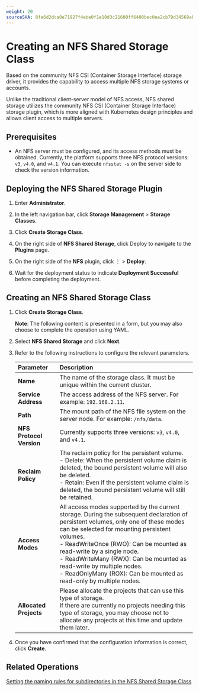 ```yaml
---
weight: 20
sourceSHA: 8fe6d2dca0e71927f4ebe0f1e10d3c21600ff6408bec0ea2cb79d34569abef4f
---
```


# Creating an NFS Shared Storage Class

Based on the community NFS CSI (Container Storage Interface) storage driver, it provides the capability to access multiple NFS storage systems or accounts.

Unlike the traditional client-server model of NFS access, NFS shared storage utilizes the community NFS CSI (Container Storage Interface) storage plugin, which is more aligned with Kubernetes design principles and allows client access to multiple servers.

## Prerequisites

- An NFS server must be configured, and its access methods must be obtained. Currently, the platform supports three NFS protocol versions: `v3`, `v4.0`, and `v4.1`. You can execute `nfsstat -s` on the server side to check the version information.

## Deploying the NFS Shared Storage Plugin

1. Enter **Administrator**.

2. In the left navigation bar, click **Storage Management** > **Storage Classes**.

3. Click **Create Storage Class**.

4. On the right side of **NFS Shared Storage**, click Deploy to navigate to the **Plugins** page.

5. On the right side of the **NFS** plugin, click ⋮ > **Deploy**.

6. Wait for the deployment status to indicate **Deployment Successful** before completing the deployment.

## Creating an NFS Shared Storage Class

1. Click **Create Storage Class**.

   **Note**: The following content is presented in a form, but you may also choose to complete the operation using YAML.

2. Select **NFS Shared Storage** and click **Next**.

3. Refer to the following instructions to configure the relevant parameters.

   | Parameter                | Description                                                                                                                                                                                                                                                                                                                                                                                                           |
   | :----------------------- | :-------------------------------------------------------------------------------------------------------------------------------------------------------------------------------------------------------------------------------------------------------------------------------------------------------------------------------------------------------------------------------------------------------------------- |
   | **Name**                 | The name of the storage class. It must be unique within the current cluster.                                                                                                                                                                                                                                                                                                                                          |
   | **Service Address**      | The access address of the NFS server. For example: `192.168.2.11`.                                                                                                                                                                                                                                                                                                                                                    |
   | **Path**                 | The mount path of the NFS file system on the server node. For example: `/nfs/data`.                                                                                                                                                                                                                                                                                                                                   |
   | **NFS Protocol Version** | Currently supports three versions: `v3`, `v4.0`, and `v4.1`.                                                                                                                                                                                                                                                                                                                                                          |
   | **Reclaim Policy**       | The reclaim policy for the persistent volume.<br />- Delete: When the persistent volume claim is deleted, the bound persistent volume will also be deleted.<br />- Retain: Even if the persistent volume claim is deleted, the bound persistent volume will still be retained.                                                                                                                                        |
   | **Access Modes**         | All access modes supported by the current storage. During the subsequent declaration of persistent volumes, only one of these modes can be selected for mounting persistent volumes.<br />- ReadWriteOnce (RWO): Can be mounted as read-write by a single node.<br />- ReadWriteMany (RWX): Can be mounted as read-write by multiple nodes.<br />- ReadOnlyMany (ROX): Can be mounted as read-only by multiple nodes. |
   | **Allocated Projects**   | Please allocate the projects that can use this type of storage.<br />If there are currently no projects needing this type of storage, you may choose not to allocate any projects at this time and update them later.                                                                                                                                                                                                 |

4. Once you have confirmed that the configuration information is correct, click **Create**.

## Related Operations

[Setting the naming rules for subdirectories in the NFS Shared Storage Class](../how_to/nfs_subdir.mdx)
